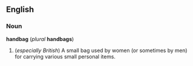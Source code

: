 ==English==
===Noun===
'''handbag''' (''plural'' '''handbags''')

#(''especially British'') A small bag used by women (or sometimes by men) for carrying various small personal items.